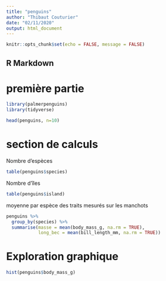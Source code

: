 ```yaml
---
title: "penguins"
author: "Thibaut Couturier"
date: "02/11/2020"
output: html_document
---
```


```r
knitr::opts_chunk$set(echo = FALSE, message = FALSE)
```

## R Markdown

# **première partie**

``` r
library(palmerpenguins)
library(tidyverse)

```

``` r
head(penguins, n=10)
```
# **section de calculs**
Nombre d'espèces
```r
table(penguins$species)
```  
Nombre d'îles
```r
table(penguins$island)
``` 
moyenne par espèce des traits mesurés sur les manchots
```r
penguins %>%
  group_by(species) %>%
  summarise(masse = mean(body_mass_g, na.rm = TRUE),
            long_bec = mean(bill_length_mm, na.rm = TRUE))
```
# **Exploration graphique**
```r
hist(penguins$body_mass_g)
```